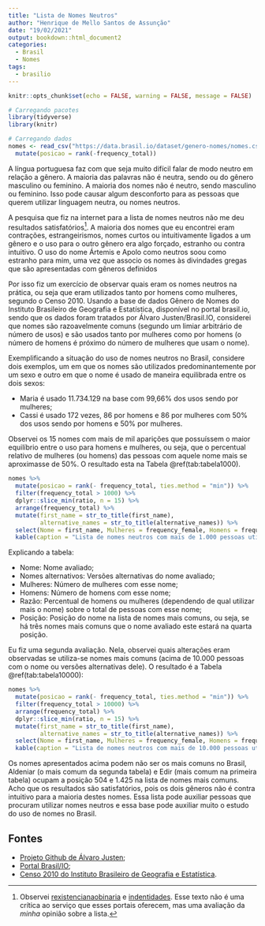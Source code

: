 ```yaml
---
title: "Lista de Nomes Neutros"
author: "Henrique de Mello Santos de Assunção"
date: "19/02/2021"
output: bookdown::html_document2
categories:
  - Brasil
  - Nomes
tags:
  - brasilio
---
```


```r
knitr::opts_chunk$set(echo = FALSE, warning = FALSE, message = FALSE)

# Carregando pacotes
library(tidyverse)
library(knitr)

# Carregando dados
nomes <- read_csv("https://data.brasil.io/dataset/genero-nomes/nomes.csv.gz") %>% 
  mutate(posicao = rank(-frequency_total))
```

A língua portuguesa faz com que seja muito difícil falar de modo neutro em relação a gênero. A maioria das palavras não é neutra, sendo ou do gênero masculino ou feminino. A maioria dos nomes não é neutro, sendo masculino ou feminino. Isso pode causar algum desconforto para as pessoas que querem utilizar linguagem neutra, ou nomes neutros.

A pesquisa que fiz na internet para a lista de nomes neutros não me deu resultados satisfatórios[^1]. A maioria dos nomes que eu encontrei eram contrações, estrangeirismos, nomes curtos ou intuitivamente ligados a um gênero e o uso para o outro gênero era algo forçado, estranho ou contra intuitivo. O uso do nome Ártemis e Apolo como neutros soou como estranho para mim, uma vez que associo os nomes às divindades gregas que são apresentadas com gêneros definidos

Por isso fiz um exercício de observar quais eram os nomes neutros na prática, ou seja que eram utilizados tanto por homens como mulheres, segundo o Censo 2010. Usando a base de dados Gênero de Nomes do Instituto Brasileiro de Geografia e Estatística, disponível no portal brasil.io, sendo que os dados foram tratados por Álvaro Justen/Brasil.IO, considerei que nomes são razoavelmente comuns (segundo um limiar arbitrário de número de usos) e são usados tanto por mulheres como por homens (o número de homens é próximo do número de mulheres que usam o nome).

Exemplificando a situação do uso de nomes neutros no Brasil, considere dois exemplos, um em que os nomes são utilizados predominantemente por um sexo e outro em que o nome é usado de maneira equilibrada entre os dois sexos:

* Maria é usado 11.734.129 na base com 99,66% dos usos sendo por mulheres;
* Cassi é usado 172 vezes, 86 por homens e 86 por mulheres com 50% dos usos sendo por homens e 50% por mulheres.

Observei os 15 nomes com mais de mil aparições que possuíssem o maior equilíbrio entre o uso para homens e mulheres, ou seja, que o percentual relativo de mulheres (ou homens) das pessoas com aquele nome mais se aproximasse de 50%. O resultado esta na Tabela \@ref(tab:tabela1000).

```r
nomes %>% 
  mutate(posicao = rank(- frequency_total, ties.method = "min")) %>% 
  filter(frequency_total > 1000) %>% 
  dplyr::slice_min(ratio, n = 15) %>% 
  arrange(frequency_total) %>% 
  mutate(first_name = str_to_title(first_name),
         alternative_names = str_to_title(alternative_names)) %>% 
  select(Nome = first_name, Mulheres = frequency_female, Homens = frequency_male, `Razão` = ratio, `Posição` = posicao, `Nomes alternativos` =  alternative_names) %>% 
  kable(caption = "Lista de nomes neutros com mais de 1.000 pessoas utilizando o nome")
```

Explicando a tabela:

* Nome: Nome avaliado;
* Nomes alternativos: Versões alternativas do nome avaliado;
* Mulheres: Número de mulheres com esse nome;
* Homens: Número de homens com esse nome;
* Razão: Percentual de homens ou mulheres (dependendo de qual utilizar mais o nome) sobre o total de pessoas com esse nome;
* Posição: Posição do nome na lista de nomes mais comuns, ou seja, se há três nomes mais comuns que o nome avaliado este estará na quarta posição.

Eu fiz uma segunda avaliação. Nela, observei quais alterações eram observadas se utiliza-se nomes mais comuns (acima de 10.000 pessoas com o nome ou versões alternativas dele). O resultado é a Tabela \@ref(tab:tabela10000):

```r
nomes %>% 
  mutate(posicao = rank(- frequency_total, ties.method = "min")) %>% 
  filter(frequency_total > 10000) %>% 
  arrange(frequency_total) %>% 
  dplyr::slice_min(ratio, n = 15) %>% 
  mutate(first_name = str_to_title(first_name),
         alternative_names = str_to_title(alternative_names)) %>% 
  select(Nome = first_name, Mulheres = frequency_female, Homens = frequency_male, `Razão` = ratio, `Posição` = posicao, `Nomes alternativos` =  alternative_names) %>% 
  kable(caption = "Lista de nomes neutros com mais de 10.000 pessoas utilizando o nome")
```

Os nomes apresentados acima podem não ser os mais comuns no Brasil, Aldeniar (o mais comum da segunda tabela) e Edir (mais comum na primeira tabela) ocupam a posição 504 e 1.425 na lista de nomes mais comuns. Acho que os resultados são satisfatórios, pois  os dois gêneros não é contra intuitivo para a maioria destes nomes. Essa lista pode auxiliar pessoas que procuram utilizar nomes neutros e essa base pode auxiliar muito o estudo do uso de nomes no Brasil.

## Fontes

* [Projeto Github de Álvaro Justen](https://github.com/turicas/genero-nomes);
* [Portal Brasil/IO](https://brasil.io/home/);
* [Censo 2010 do Instituto Brasileiro de Geografia e Estatística](https://www.ibge.gov.br/estatisticas/sociais/trabalho/9662-censo-demografico-2010.html?=&t=o-que-e).

[^1]: Observei [rexistencianaobinaria](https://rexistencianaobinaria.tumblr.com/post/154570738028/lista-de-nomes-neutros-lista-adaptada-do) e [indentidades](https://identidades.wikia.org/pt-br/wiki/Lista_de_nomes_neutros). Esse texto não é uma crítica ao serviço que esses portais oferecem, mas uma avaliação da *minha* opinião sobre a lista.